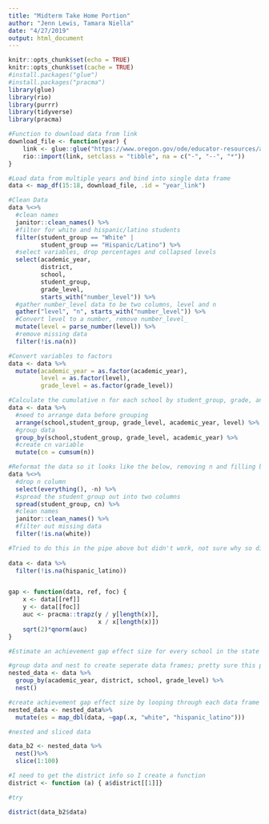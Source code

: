 ```yaml
---
title: "Midterm Take Home Portion"
author: "Jenn Lewis, Tamara Niella"
date: "4/27/2019"
output: html_document
---
```


```r
knitr::opts_chunk$set(echo = TRUE)
knitr::opts_chunk$set(cache = TRUE)
#install.packages("glue")
#install.packages("pracma")
library(glue)
library(rio)
library(purrr)
library(tidyverse)
library(pracma)

```

```r
#Function to download data from link
download_file <- function(year) {
    link <- glue::glue("https://www.oregon.gov/ode/educator-resources/assessment/TestResults20{year}/pagr_schools_ela_raceethnicity_{year-1}{year}.xlsx")
    rio::import(link, setclass = "tibble", na = c("-", "--", "*"))
}

#Load data from multiple years and bind into single data frame
data <- map_df(15:18, download_file, .id = "year_link")

#Clean Data
data %<>%
  #clean names
  janitor::clean_names() %>%
  #filter for white and hispanic/latino students
  filter(student_group == "White" | 
         student_group == "Hispanic/Latino") %>%
  #select variables, drop percentages and collapsed levels
  select(academic_year,
         district,
         school,
         student_group,
         grade_level,
         starts_with("number_level")) %>%
  #gather number_level data to be two columns, level and n
  gather("level", "n", starts_with("number_level")) %>%
  #Convert level to a number, remove number_level_
  mutate(level = parse_number(level)) %>%
  #remove missing data
  filter(!is.na(n))

#Convert variables to factors
data <- data %>%
  mutate(academic_year = as.factor(academic_year),
         level = as.factor(level), 
         grade_level = as.factor(grade_level))

```


```r
#Calculate the cumulative n for each school by student_group, grade, and academic_year.
data <- data %>%
  #need to arrange data before grouping 
  arrange(school,student_group, grade_level, academic_year, level) %>% 
  #group data
  group_by(school,student_group, grade_level, academic_year) %>%
  #create cn variable
  mutate(cn = cumsum(n))

```



```r
#Reformat the data so it looks like the below, removing n and filling by cn. Remove rows that have missing data for either student group.
data %<>%
  #drop n column
  select(everything(), -n) %>%
  #spread the student_group out into two columns
  spread(student_group, cn) %>%
  #clean names
  janitor::clean_names() %>%
  #filter out missing data
  filter(!is.na(white))

#Tried to do this in the pipe above but didn't work, not sure why so did it as a seperate step
        
data <- data %>%
  filter(!is.na(hispanic_latino))



```

```r
gap <- function(data, ref, foc) {
    x <- data[[ref]]
    y <- data[[foc]]
    auc <- pracma::trapz(y / y[length(x)],
                         x / x[length(x)])
    sqrt(2)*qnorm(auc)
}

#Estimate an achievement gap effect size for every school in the state that reported data on both student groups (i.e., using the data we created above), for each grade level in each academic year.

#group data and nest to create seperate data frames; pretty sure this part is correct
nested_data <- data %>%
  group_by(academic_year, district, school, grade_level) %>%
  nest()

#create achievement gap effect size by looping through each data frame
nested_data <- nested_data%>% 
  mutate(es = map_dbl(data, ~gap(.x, "white", "hispanic_latino")))

```

```r

#nested and sliced data

data_b2 <- nested_data %>% 
  nest()%>% 
  slice(1:100)

#I need to get the district info so I create a function 
district <- function (a) { a$district[[1]]}

#try

district(data_b2$data)
```

